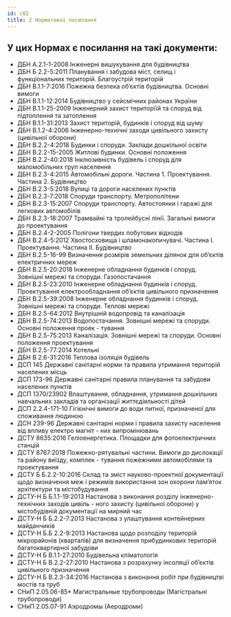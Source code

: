```yaml
---
id: c02
title: 2 Нормативні посилання
---
```


## У цих Нормах є посилання на такі документи:

- ДБН А.2.1-1-2008 Інженерні вишукування для будівництва
- ДБН Б 2.2-5:2011 Планування і забудова міст, селищ і функціональних територій. Благоустрій територій
- ДБН В.1.1-7:2016 Пожежна безпека об’єктів будівництва. Основні вимоги
- ДБН В.1.1-12:2014 Будівництво у сейсмічних районах України
- ДБН В.1.1-25-2009 Інженерний захист територіїй та споруд від підтоплення та затоплення
- ДБН В.1.1-31:2013 Захист територій, будинків і споруд від шуму
- ДБН В.1.2-4:2006 Інженерно-технічні заходи цивільного захисту (цивільної оборони)
- ДБН В.2.2-4:2018 Будинки і споруди. Заклади дошкільної освіти
- ДБН В.2.2-15-2005 Житлові будинки. Основні положення
- ДБН В.2.2-40:2018 Інклюзивність будівель і споруд для маломобільних груп населення
- ДБН В.2.3-4:2015 Автомобільні дороги. Частина 1. Проектування. Частина 2. Будівництво
- ДБН В.2.3-5:2018 Вулиці та дороги населених пунктів
- ДБН В.2.3-7:2018 Споруди транспорту. Метрополітени
- ДБН В.2.3-15:2007 Споруди транспорту. Автостоянки і гаражі для легкових автомобілів
- ДБН В.2.3-18:2007 Трамвайні та тролейбусні лінії. Загальні вимоги до проектування
- ДБН В.2.4-2-2005 Полігони твердих побутових відходів
- ДБН В.2.4-5:2012 Хвостосховища і шламонакопичувачі. Частина І. Проектування. Частина ІІ. Будівництво
- ДБН В.2.5-16-99 Визначення розмірів земельних ділянок для об’єктів електричних мереж
- ДБН В.2.5-20:2018 Інженерне обладнання будинків і споруд. Зовнішні мережі та споруди. Газопостачання
- ДБН В.2.5-23:2010 Інженерне обладнання будинків і споруд. Проектування електрообладнання об’єктів цивільного призначення
- ДБН В.2.5-39:2008 Інженерне обладнання будинків і споруд. Зовнішні мережі та споруди.  Теплові мережі
- ДБН В.2.5-64:2012 Внутрішній водопровід та каналізація
- ДБН В.2.5-74:2013 Водопостачання. Зовнішні мережі та споруди. Основні положення проек - тування
- ДБН В.2.5-75:2013 Каналізація. Зовнішні мережі та споруди. Основні положення проектування
- ДБН В.2.5-77:2014 Котельні
- ДБН В 2.6-31:2016 Теплова ізоляція будівель
- ДСП 145 Державні санітарні норми та правила утримання територій населених місць
- ДСП 173-96 Державні санітарні правила планування та забудови населених пунктів
- ДСП 1370/23902 Влаштування, обладнання, утримання дошкільних навчальних закладів та організації життєдіяльності дітей
- ДСП 2.2.4-171-10 Гігієнічні вимоги до води питної, призначеної для споживання людиною
- ДСН 239-96 Державні санітарні норми і правила захисту населення від впливу електро магніт - них випромінювань
- ДСТУ 8635:2016 Геліоенергетика. Площадки для фотоелектричних станцій
- ДСТУ 8767:2018 Пожежно-рятувальні частини. Вимоги до дислокації та району виїзду, комплек - тування пожежними автомобілями та проектування
- ДСТУ Б Б.2.2-10:2016 Склад та зміст науково-проектної документації щодо визначення меж і режимів використання зон охорони пам’яток архітектури та містобудування
- ДСТУ-Н Б Б.1.1-19:2013 Настанова з виконання розділу інженерно-технічних заходів цивіль - ного захисту (цивільної оборони) у містобудівній документації на мирний час
- ДСТУ-Н Б Б.2.2-7:2013 Настанова з улаштування контейнерних майданчиків
- ДСТУ-Н Б.Б 2.2-9:2013 Настанова щодо розподілу територій мікрорайонів (кварталів) для визначення прибудинкових територій багатоквартирної забудови
- ДСТУ-Н Б В.1.1-27:2010 Будівельна кліматологія
- ДСТУ-Н Б В.2.2-27:2010 Настанова з розрахунку інсоляції об’єктів цивільного призначення
- ДСТУ-Н Б В.2.3-34:2016 Настанова з виконання робіт при будівництві мостів та труб
- СНиП 2.05.06-85* Магистральные трубопроводы (Магістральні трубопроводи)
- СНиП 2.05.07-91 Аэродромы (Аеродроми)